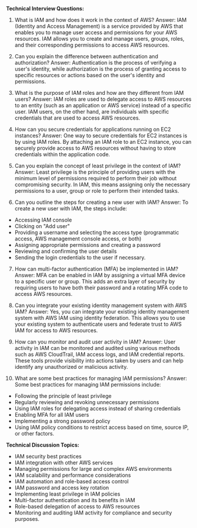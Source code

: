 

**Technical Interview Questions:**

1. What is IAM and how does it work in the context of AWS? 
Answer: IAM (Identity and Access Management) is a service provided by AWS that enables you to manage user access and permissions for your AWS resources. IAM allows you to create and manage users, groups, roles, and their corresponding permissions to access AWS resources.

2. Can you explain the difference between authentication and authorization? 
Answer: Authentication is the process of verifying a user's identity, while authorization is the process of granting access to specific resources or actions based on the user's identity and permissions.

3. What is the purpose of IAM roles and how are they different from IAM users? 
Answer: IAM roles are used to delegate access to AWS resources to an entity (such as an application or AWS service) instead of a specific user. IAM users, on the other hand, are individuals with specific credentials that are used to access AWS resources.

4. How can you secure credentials for applications running on EC2 instances? 
Answer: One way to secure credentials for EC2 instances is by using IAM roles. By attaching an IAM role to an EC2 instance, you can securely provide access to AWS resources without having to store credentials within the application code.

5. Can you explain the concept of least privilege in the context of IAM? 
Answer: Least privilege is the principle of providing users with the minimum level of permissions required to perform their job without compromising security. In IAM, this means assigning only the necessary permissions to a user, group or role to perform their intended tasks.

6. Can you outline the steps for creating a new user with IAM? 
Answer: To create a new user with IAM, the steps include: 
- Accessing IAM console 
- Clicking on "Add user" 
- Providing a username and selecting the access type (programmatic access, AWS management console access, or both) 
- Assigning appropriate permissions and creating a password 
- Reviewing and confirming the user details 
- Sending the login credentials to the user if necessary.

7. How can multi-factor authentication (MFA) be implemented in IAM? 
Answer: MFA can be enabled in IAM by assigning a virtual MFA device to a specific user or group. This adds an extra layer of security by requiring users to have both their password and a rotating MFA code to access AWS resources.

8. Can you integrate your existing identity management system with AWS IAM? 
Answer: Yes, you can integrate your existing identity management system with AWS IAM using identity federation. This allows you to use your existing system to authenticate users and federate trust to AWS IAM for access to AWS resources.

9. How can you monitor and audit user activity in IAM? 
Answer: User activity in IAM can be monitored and audited using various methods such as AWS CloudTrail, IAM access logs, and IAM credential reports. These tools provide visibility into actions taken by users and can help identify any unauthorized or malicious activity.

10. What are some best practices for managing IAM permissions? 
Answer: Some best practices for managing IAM permissions include: 
- Following the principle of least privilege 
- Regularly reviewing and revoking unnecessary permissions 
- Using IAM roles for delegating access instead of sharing credentials 
- Enabling MFA for all IAM users 
- Implementing a strong password policy 
- Using IAM policy conditions to restrict access based on time, source IP, or other factors.

**Technical Discussion Topics:**

- IAM security best practices 
- IAM integration with other AWS services 
- Managing permissions for large and complex AWS environments 
- IAM scalability and performance considerations 
- IAM automation and role-based access control 
- IAM password and access key rotation 
- Implementing least privilege in IAM policies 
- Multi-factor authentication and its benefits in IAM 
- Role-based delegation of access to AWS resources 
- Monitoring and auditing IAM activity for compliance and security purposes.